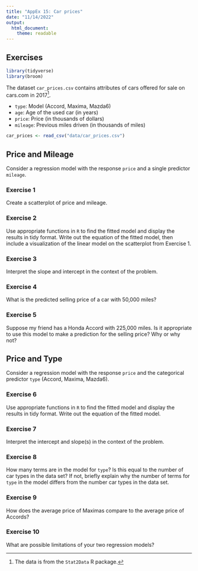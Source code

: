 ```yaml
---
title: "AppEx 15: Car prices"
date: "11/14/2022"
output: 
  html_document:
    theme: readable
---
```


## Exercises

```r
library(tidyverse)
library(broom)
```

The dataset `car_prices.csv` contains attributes of cars offered for sale on 
cars.com in 2017^[The data is from the `Stat2Data` R package.]. 

- `type`: Model (Accord, Maxima, Mazda6)
- `age`: Age of the used car (in years)
- `price`: Price (in thousands of dollars)
- `mileage`: Previous miles driven (in thousands of miles)

```r
car_prices <- read_csv("data/car_prices.csv")
```

## Price and Mileage

Consider a regression model with the response `price` and a single predictor `mileage`. 

### Exercise 1

Create a scatterplot of price and mileage.

### Exercise 2 

Use appropriate functions in `R` to find the fitted model and display the results in tidy format. Write out the equation of the fitted model, then include a visualization of the linear model on the scatterplot from Exercise 1. 

### Exercise 3

Interpret the slope and intercept in the context of the problem.

### Exercise 4

What is the predicted selling price of a car with 50,000 miles?

### Exercise 5

Suppose my friend has a Honda Accord with 225,000 miles. Is it appropriate to use this model to make a prediction for the selling price? Why or why not?

## Price and Type

Consider a regression model with the response `price` and the categorical predictor `type` (Accord, Maxima, Mazda6).


### Exercise 6

Use appropriate functions in `R` to find the fitted model and display the results in tidy format. Write out the equation of the fitted model.

### Exercise 7

Interpret the intercept and slope(s) in the context of the problem.

### Exercise 8

How many terms are in the model for `type`? Is this equal to the number of car types in the data set? If not, briefly explain why the number of terms for `type` in the model differs from the number car types in the data set.

### Exercise 9

How does the average price of Maximas compare to the average price of Accords? 

### Exercise 10

What are possible limitations of your two regression models?